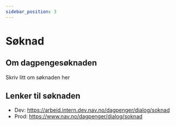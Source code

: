 ```yaml
---
sidebar_position: 3
---
```



# Søknad
## Om dagpengesøknaden
Skriv litt om søknaden her

## Lenker til søknaden
 * Dev: https://arbeid.intern.dev.nav.no/dagpenger/dialog/soknad
 * Prod: https://www.nav.no/dagpenger/dialog/soknad



